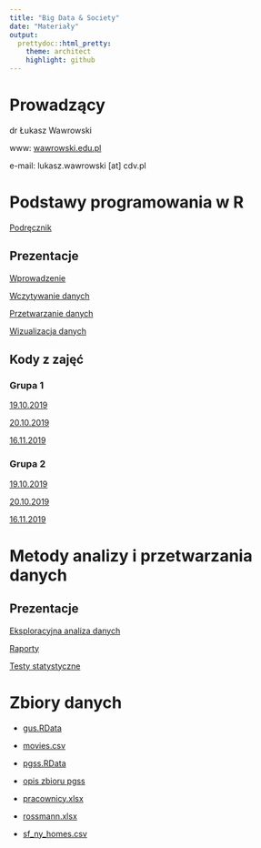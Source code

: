 ```yaml
---
title: "Big Data & Society"
date: "Materiały"
output:
  prettydoc::html_pretty:
    theme: architect
    highlight: github
---
```


# Prowadzący

dr Łukasz Wawrowski

www: [wawrowski.edu.pl](http://www.wawrowski.edu.pl/)

e-mail: lukasz.wawrowski [at] cdv.pl

# Podstawy programowania w R

[Podręcznik](http://www.wawrowski.edu.pl/ppr/)

## Prezentacje

[Wprowadzenie](http://www.wawrowski.edu.pl/ppr/presentations/01_wprowadzenie.html)

[Wczytywanie danych](http://www.wawrowski.edu.pl/ppr/presentations/02_wczytywanie.html)

[Przetwarzanie danych](http://www.wawrowski.edu.pl/ppr/presentations/03_przetwarzanie.html)

[Wizualizacja danych](http://www.wawrowski.edu.pl/ppr/presentations/04_wizualizacja.html)

## Kody z zajęć

### Grupa 1

[19.10.2019](gr_20191019.html)

[20.10.2019](gr1_20191020.html)

[16.11.2019](gr1_20191116.html)

### Grupa 2

[19.10.2019](gr_20191019.html)

[20.10.2019](gr2_20191020.html)

[16.11.2019](gr2_20191116.html)

# Metody analizy i przetwarzania danych

## Prezentacje

[Eksploracyjna analiza danych](http://www.wawrowski.edu.pl/adr/presentations/01_eda.html)

[Raporty](http://www.wawrowski.edu.pl/adr/presentations/02_raporty.html)

[Testy statystyczne](http://www.wawrowski.edu.pl/adr/presentations/03_testy.html)

# Zbiory danych

- [gus.RData](http://www.wawrowski.edu.pl/data/gus.RData)

- [movies.csv](http://www.wawrowski.edu.pl/data/movies.csv)

- [pgss.RData](http://www.wawrowski.edu.pl/data/pgss.RData) 
- [opis zbioru pgss](http://www.wawrowski.edu.pl/data/P0091DOC.pdf)

- [pracownicy.xlsx](http://www.wawrowski.edu.pl/data/pracownicy.xlsx)

- [rossmann.xlsx](http://www.wawrowski.edu.pl/data/rossmann.xlsx)

- [sf_ny_homes.csv](http://www.wawrowski.edu.pl/data/sf_ny_homes.csv)
